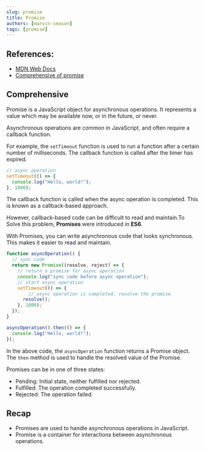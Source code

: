 ```yaml
---
slug: promise
title: Promise
authors: [marvin-season]
tags: [promise]
---
```

## References:
 - [MDN Web Docs](https://developer.mozilla.org/en-US/docs/Web/JavaScript/Reference/Global_Objects/Promise)
 - [Comprehensive of promise](https://medium.com/@PavanCodeCraft/mastering-promises-in-javascript-41a0c9df7473)

## Comprehensive
Promise is a JavaScript object for asynchronous operations. It represents a value which may be available now, or in the future, or never.

Asynchronous operations are common in JavaScript, and often require a callback function. 

For example, the `setTimeout` function is used to run a function after a certain number of milliseconds. The callback function is called after the timer has expired.

```js
// async operation
setTimeout(() => {
  console.log("Hello, world!");
}, 1000);

```

The callback function is called when the async operation is completed. This is known as a callback-based approach.

However, callback-based code can be difficult to read and maintain.To Solve this problem, **Promises** were introduced in **ES6**.

With Promises, you can write asynchronous code that looks synchronous. This makes it easier to read and maintain.

```js
function asyncOperation() {
  // sync code
  return new Promise((resolve, reject) => {
    // return a promise for async operation
    console.log("sync code before async operation");
    // start async operation 
    setTimeout(() => {
        // async operation is completed, resolve the promise
      resolve();
    }, 1000);
  });
}

asyncOperation().then(() => {
  console.log("Hello, world!");
});
```

In the above code, the `asyncOperation` function returns a Promise object. The `then` method is used to handle the resolved value of the Promise.

Promises can be in one of three states:
- Pending: Initial state, neither fulfilled nor rejected.
- Fulfilled: The operation completed successfully.
- Rejected: The operation failed.


## Recap
- Promises are used to handle asynchronous operations in JavaScript.
- Promise is a container for interactions between asynchronous operations.
